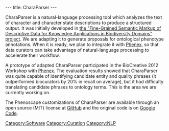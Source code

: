 ---
title: CharaParser
---

CharaParser is a natural-language processing tool which analyzes the text of character and character state descriptions to produce a structured output. It was initially developed in [http://sites.google.com/site/biosemanticsproject/ the "Fine-Grained Semantic Markup of Descriptive Data for Knowledge Applications in Biodiversity Domains" project]. We are adapting it to generate proposals for ontological phenotype annotations. When it is ready, we plan to integrate it with [[Phenex]], so that data curators can take advantage of natural-language processing to accelerate their workflow.


A prototype of adapted CharaParser participated in the BioCreative 2012 Workshop with [[Phenex]]. The evaluation results showed that CharaParser was quite capable of identifying candidate entity and quality phrases (it outperformed biocurators by 20% in recall on average), but it had difficulty translating candidate phrases to ontology terms. This is the area we are currently working on.


The Phenoscape customizations of CharaParser are available through an open source (MIT) license at [https://github.com/phenoscape GitHub] and the original code is on [http://sites.google.com/site/biosemanticsproject/project-source-code Google Code].

[[Category:Software]]
[[Category:Curation]]
[[Category:NLP]]